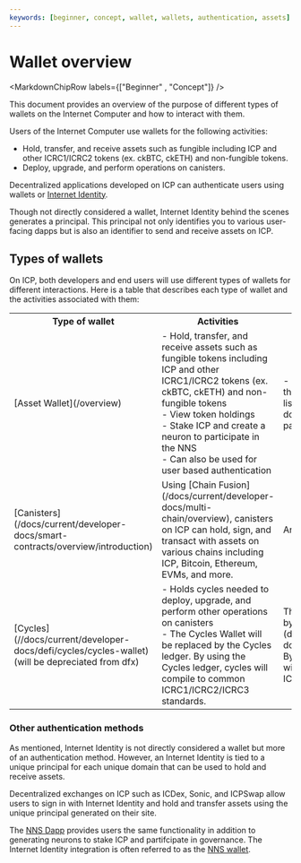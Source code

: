 ```yaml
---
keywords: [beginner, concept, wallet, wallets, authentication, assets]
---
```



# Wallet overview

<MarkdownChipRow labels={["Beginner" , "Concept"]} />

This document provides an overview of the purpose of different types of wallets on the Internet Computer and how to interact with them. 

Users of the Internet Computer use wallets for the following activities:

- Hold, transfer, and receive assets such as fungible including ICP and other ICRC1/ICRC2 tokens (ex. ckBTC, ckETH) and non-fungible tokens.
- Deploy, upgrade, and perform operations on canisters.

Decentralized applications developed on ICP can authenticate users using wallets or [Internet Identity](/docs/current/developer-docs/identity/internet-identity/overview).

Though not directly considered a wallet, Internet Identity behind the scenes generates a principal. This principal not only identifies you to various user-facing dapps but is also an identifier to send and receive assets on ICP.

## Types of wallets 

On ICP, both developers and end users will use different types of wallets for different interactions. Here is a table that describes each type of wallet and the activities associated with them: 

 <table>
    <tr>
        <th>Type of wallet</th>
        <th>Activities</th>
        <th>Examples</th>
    </tr>
    <tr>
        <td>[Asset Wallet](/overview)</td>
        <td> - Hold, transfer, and receive assets such as fungible tokens including ICP and other ICRC1/ICRC2 tokens (ex. ckBTC, ckETH) and non-fungible tokens 
        <br />
        - View token holdings
        <br />
        - Stake ICP and create a neuron to participate in the NNS
        <br />
        - Can also be used for user based authentication
        </td>
        <td> - Plug, Stoic, Oisy. Please refer to the [Asset Wallets docs for the full list](/docs/current/developer-docs/defi/wallets/overview#third-party-custody)
        </td>
    </tr>
    <tr>
        <td>[Canisters](/docs/current/developer-docs/smart-contracts/overview/introduction)</td>
        <td>Using [Chain Fusion](/docs/current/developer-docs/multi-chain/overview), canisters on ICP can hold, sign, and transact with assets on various chains including ICP, Bitcoin, Ethereum, EVMs, and more.
        </td>
        <td>Any canister</td>
    </tr>
    <tr>
        <td>[Cycles](//docs/current/developer-docs/defi/cycles/cycles-wallet) (will be depreciated from dfx) </td>
        <td> - Holds cycles needed to deploy, upgrade, and perform other operations on canisters
        <br />
        - The Cycles Wallet will be replaced by the Cycles ledger. By using the Cycles ledger, cycles will compile to common ICRC1/ICRC2/ICRC3 standards.
        </td>
        <td>The Cycles Wallet will be replaced by the [Cycles ledger](docs/current/developer-docs/defi/cycles/cycles-ledger). By using the Cycles ledger, cycles will compile to common ICRC1/ICRC2/ICRC3 standards.</td>
    </tr>
</table>

### Other authentication methods

As mentioned, Internet Identity is not directly considered a wallet but more of an authentication method. However, an Internet Identity is tied to a unique principal for each unique domain that can be used to hold and receive assets. 

Decentralized exchanges on ICP such as ICDex, Sonic, and ICPSwap allow users to sign in with Internet Identity and hold and transfer assets using the unique principal generated on their site.

The [NNS Dapp](https://nns.ic0.app/) provides users the same functionality in addition to generating neurons to stake ICP and partifcipate in governance. The Internet Identity integration is often referred to as the [NNS wallet](/docs/current/developer-docs/defi/wallets/overview#nns-dapp).